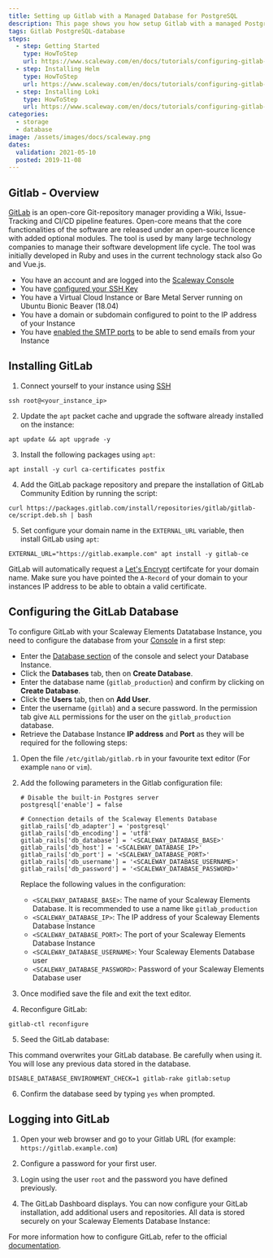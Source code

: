```yaml
---
title: Setting up Gitlab with a Managed Database for PostgreSQL
description: This page shows you how setup Gitlab with a managed PostgreSQL database
tags: Gitlab PostgreSQL-database 
steps:
  - step: Getting Started
    type: HowToStep
    url: https://www.scaleway.com/en/docs/tutorials/configuring-gitlab-scaleway-elements-database/#Installing-GitLab
  - step: Installing Helm
    type: HowToStep
    url: https://www.scaleway.com/en/docs/tutorials/configuring-gitlab-scaleway-elements-database/#Configuring-the-GitLab-Database
  - step: Installing Loki
    type: HowToStep
    url: https://www.scaleway.com/en/docs/tutorials/configuring-gitlab-scaleway-elements-database/#Logging-into-GitLab
categories:
  - storage
  - database
image: /assets/images/docs/scaleway.png
dates:
  validation: 2021-05-10
  posted: 2019-11-08
---
```


## Gitlab - Overview

[GitLab](https://about.gitlab.com/) is an open-core Git-repository manager providing a Wiki, Issue-Tracking and CI/CD pipeline features. Open-core means that the core functionalities of the software are released under an open-source licence with added optional modules.
The tool is used by many large technology companies to manage their software development life cycle. The tool was initially developed in Ruby and uses in the current technology stack also Go and Vue.js.

<Message type="requirement">

- You have an account and are logged into the [Scaleway Console](https://console.scaleway.com)  
- You have [configured your SSH Key](/console/my-project/how-to/create-ssh-key/)
- You have a Virtual Cloud Instance or Bare Metal Server running on Ubuntu Bionic Beaver (18.04)
- You have a domain or subdomain configured to point to the IP address of your Instance
- You have [enabled the SMTP ports](https://www.scaleway.com/en/faq/why-can-i-not-send-any-email/) to be able to send emails from your Instance

</Message>

## Installing GitLab

1. Connect yourself to your instance using [SSH](/compute/instances/how-to/connect-to-instance/)
  ```
  ssh root@<your_instance_ip>
  ```

2. Update the `apt` packet cache and upgrade the software already installed on the instance:
  ```
  apt update && apt upgrade -y
  ```

3. Install the following packages using `apt`:
  ```
  apt install -y curl ca-certificates postfix
  ```

4. Add the GitLab package repository and prepare the installation of GitLab Community Edition by running the script:
  ```
  curl https://packages.gitlab.com/install/repositories/gitlab/gitlab-ce/script.deb.sh | bash
  ```

5. Set configure your domain name in the `EXTERNAL_URL` variable, then install GitLab using `apt`:
  ```
  EXTERNAL_URL="https://gitlab.example.com" apt install -y gitlab-ce
  ```

  <Message type="important">

  GitLab will automatically request a [Let's Encrypt](/tutorials/configure-nginx-letsencrypt/) certifcate for your domain name. Make sure you have pointed the `A-Record` of your domain to your instances IP address to be able to obtain a valid certificate.

  </Message>

## Configuring the GitLab Database

To configure GitLab with your Scaleway Elements Datatabase Instance, you need to configure the database from your [Console](https://console.scaleway.com) in a first step:

- Enter the [Database section](https://console.scaleway.com/rdb/instances) of the console and select your Database Instance.
- Click the **Databases** tab, then on **Create Database**.
- Enter the database name (`gitlab_production`) and confirm by clicking on **Create Database**.
- Click the **Users** tab, then on **Add User**.
- Enter the username (`gitlab`) and a secure password. In the permission tab give `ALL` permissions for the user on the `gitlab_production` database.
- Retrieve the Database Instance **IP address** and **Port** as they will be required for the following steps:

1. Open the file `/etc/gitlab/gitlab.rb` in your favourite text editor (For example `nano` or `vim`).

2. Add the following parameters in the Gitlab configuration file:
    ```
    # Disable the built-in Postgres server
    postgresql['enable'] = false

    # Connection details of the Scaleway Elements Database
    gitlab_rails['db_adapter'] = 'postgresql'
    gitlab_rails['db_encoding'] = 'utf8'
    gitlab_rails['db_database'] = '<SCALEWAY_DATABASE_BASE>'
    gitlab_rails['db_host'] = '<SCALEWAY_DATABASE_IP>'
    gitlab_rails['db_port'] = '<SCALEWAY_DATABASE_PORT>'
    gitlab_rails['db_username'] = '<SCALEWAY_DATABASE_USERNAME>'
    gitlab_rails['db_password'] = '<SCALEWAY_DATABASE_PASSWORD>'
    ```
    Replace the following values in the configuration:
    - `<SCALEWAY_DATABASE_BASE>`: The name of your Scaleway Elements Database. It is recommended to use a name like `gitlab_production`
    - `<SCALEWAY_DATABASE_IP>`: The IP address of your Scaleway Elements Database Instance
    - `<SCALEWAY_DATABASE_PORT>`: The port of your Scaleway Elements Database Instance
    - `<SCALEWAY_DATABASE_USERNAME>`: Your Scaleway Elements Database user
    - `<SCALEWAY_DATABASE_PASSWORD>`: Password of your Scaleway Elements Database user

3. Once modified save the file and exit the text editor.

4. Reconfigure GitLab:
  ```
  gitlab-ctl reconfigure
  ```

5.  Seed the GitLab database:
  <Message type="important">
  
  This command overwrites your GitLab database. Be carefully when using it. You will lose any previous data stored in the database.
  
  </Message>

  ```
  DISABLE_DATABASE_ENVIRONMENT_CHECK=1 gitlab-rake gitlab:setup
  ```

6. Confirm the database seed by typing `yes` when prompted.

## Logging into GitLab

1. Open your web browser and go to your Gitlab URL (for example: `https://gitlab.example.com`)

2. Configure a password for your first user.

3. Login using the user `root` and the password you have defined previously.

4. The GitLab Dashboard displays. You can now configure your GitLab installation, add additional users and repositories. All data is stored securely on your Scaleway Elements Database Instance:
<Lightbox src="scaleway-gitlab_dashboard.png" alt="" />

For more information how to configure GitLab, refer to the official [documentation](https://docs.gitlab.com/ee/administration/index.html#configuring-gitlab).
